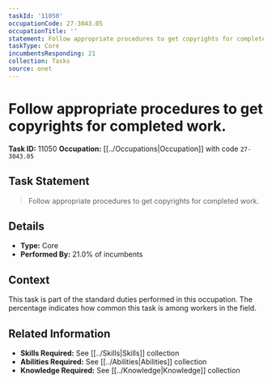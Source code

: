 ```yaml
---
taskId: '11050'
occupationCode: 27-3043.05
occupationTitle: ''
statement: Follow appropriate procedures to get copyrights for completed work.
taskType: Core
incumbentsResponding: 21
collection: Tasks
source: onet
---
```

# Follow appropriate procedures to get copyrights for completed work.

**Task ID:** 11050
**Occupation:** [[../Occupations|Occupation]] with code `27-3043.05`

## Task Statement

> Follow appropriate procedures to get copyrights for completed work.

## Details

- **Type:** Core
- **Performed By:** 21.0% of incumbents

## Context

This task is part of the standard duties performed in this occupation. The percentage indicates how common this task is among workers in the field.

## Related Information

- **Skills Required:** See [[../Skills|Skills]] collection
- **Abilities Required:** See [[../Abilities|Abilities]] collection
- **Knowledge Required:** See [[../Knowledge|Knowledge]] collection
